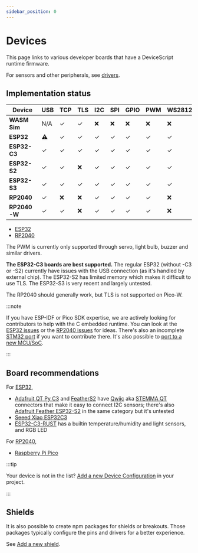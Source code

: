 ```yaml
---
sidebar_position: 0
---
```


# Devices

This page links to various developer boards that have a DeviceScript runtime firmware.

For sensors and other peripherals, see [drivers](/api/drivers).

## Implementation status

| Device       | USB | TCP | TLS | I2C | SPI | GPIO | PWM | WS2812B | Jacdac |
| ------------ | --- | --- | --- | --- | --- | ---- | --- | ------- | ------ |
| **WASM Sim** | N/A | ✓   | ✓   | ❌  | ❌  | ❌   | ❌  | ❌      | ✓      |
| **ESP32**    | ⚠️  | ✓   | ✓   | ✓   | ✓   | ✓    | ✓   | ✓       | ✓      |
| **ESP32-C3** | ✓   | ✓   | ✓   | ✓   | ✓   | ✓    | ✓   | ✓       | ✓      |
| **ESP32-S2** | ✓   | ✓   | ❌  | ✓   | ✓   | ✓    | ✓   | ✓       | ✓      |
| **ESP32-S3** | ✓   | ✓   | ✓   | ✓   | ✓   | ✓    | ✓   | ✓       | ✓      |
| **RP2040**   | ✓   | ❌  | ❌  | ✓   | ✓   | ✓    | ✓   | ❌      | ✓      |
| **RP2040-W** | ✓   | ✓   | ❌  | ✓   | ✓   | ✓    | ✓   | ❌      | ✓      |

-   [ESP32](/devices/esp32/)
-   [RP2040](/devices/rp2040/)

The PWM is currently only supported through servo, light bulb, buzzer and similar drivers.

**The ESP32-C3 boards are best supported.**
The regular ESP32 (without -C3 or -S2) currently have issues with the USB connection
(as it's handled by external chip).
The ESP32-S2 has limited memory which makes it difficult to use TLS.
The ESP32-S3 is very recent and largely untested.

The RP2040 should generally work, but TLS is not supported on Pico-W.

:::note

If you have ESP-IDF or Pico SDK expertise, we are actively looking for contributors to help
with the C embedded runtime. You can look at the [ESP32 issues](https://github.com/microsoft/devicescript/labels/esp32)
or the [RP2040 issues](https://github.com/microsoft/devicescript/labels/rp2040) for ideas.
There's also an incomplete [STM32 port](https://github.com/microsoft/devicescript-stm32) if you
want to contribute there. It's also possible to [port to a new MCU/SoC](/devices/add-soc).

:::

## Board recommendations

For [ESP32](/devices/esp32/),

-   [Adafruit QT Py C3](/devices/esp32/adafruit-qt-py-c3) and [FeatherS2](/devices/esp32/feather-s2) have
    [Qwiic](https://www.sparkfun.com/qwiic) aka [STEMMA QT](https://learn.adafruit.com/introducing-adafruit-stemma-qt/what-is-stemma-qt)
    connectors that make it easy to connect I2C sensors;
    there's also [Adafruit Feather ESP32-S2](/devices/esp32/adafruit-feather-esp32-s2) in the same
    category but it's untested
-   [Seeed Xiao ESP32C3](/devices/esp32/seeed-xiao-esp32c3)
-   [ESP32-C3-RUST](/devices/esp32/esp32c3-rust-devkit) has a builtin temperature/humidity and light sensors, and RGB LED

For [RP2040](/devices/rp2040/),

-   [Raspberry Pi Pico](/devices/rp2040/pico)

:::tip

Your device is not in the list? [Add a new Device Configuration](/devices/add-board) in your project.

:::

## Shields

It is also possible to create npm packages for shields or breakouts. Those packages
typically configure the pins and drivers for a better experience.

See [Add a new shield](/devices/add-shield).
